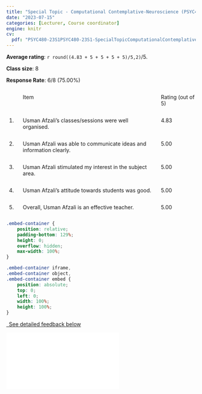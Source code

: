 ```yaml
---
title: "Special Topic - Computational Contemplative-Neuroscience (PSYC480) - 2023 Semester 1 - Teaching Evaluation"
date: "2023-07-15"
categories: [Lecturer, Course coordinator]
engine: knitr
cv:
  pdf: "PSYC480-23S1PSYC480-23S1-SpecialTopicComputationalContemplative-NeuroscienceUsmanAfzali_UsmanAfzali-2.pdf"
---
```


**Average rating**: `r round((4.83 + 5 + 5 + 5 + 5)/5,2)`/5.

**Class size**: 8

**Response Rate**: 6/8 (75.00%)

:::: {.columns}

::: {.column width="5%"}

:::

::: {.column width="75%"}
Item
:::

::: {.column width="20%"}
Rating (out of 5)
:::
::::


:::: {.columns}

::: {.column width="5%"}
1.
:::

::: {.column width="75%"}
Usman Afzali's classes/sessions were well organised.
:::

::: {.column width="20%"}
4.83
:::
::::



:::: {.columns}

::: {.column width="5%"}
2.
:::

::: {.column width="75%"}
Usman Afzali was able to communicate ideas and information clearly.
:::

::: {.column width="20%"}
5.00
:::
::::



:::: {.columns}

::: {.column width="5%"}
3.
:::

::: {.column width="75%"}
Usman Afzali stimulated my interest in the subject area.
:::

::: {.column width="20%"}
5.00
:::
::::



:::: {.columns}

::: {.column width="5%"}
4.
:::

::: {.column width="75%"}
Usman Afzali’s attitude towards students was good.
:::

::: {.column width="20%"}
5.00
:::
::::


:::: {.columns}

::: {.column width="5%"}
5.
:::

::: {.column width="75%"}
Overall, Usman Afzali is an effective teacher.
:::

::: {.column width="20%"}
5.00
:::
::::


```css
.embed-container {
    position: relative;
    padding-bottom: 129%;
    height: 0;
    overflow: hidden;
    max-width: 100%;
}

.embed-container iframe,
.embed-container object,
.embed-container embed {
    position: absolute;
    top: 0;
    left: 0;
    width: 100%;
    height: 100%;
}
```

```{=html}
<p class="text-center">
  <a class="btn btn-primary btn-lg cv-download" href="`r rmarkdown::metadata$cv$pdf`" target="_blank">
    <i class="fa-solid fa-file-arrow-down"></i>&ensp;See detailed feedback below
  </a>
</p>

<div class="embed-container">
  <iframe src="`r rmarkdown::metadata$cv$pdf`" style="border: 0.5px"></iframe>
</div>
```
